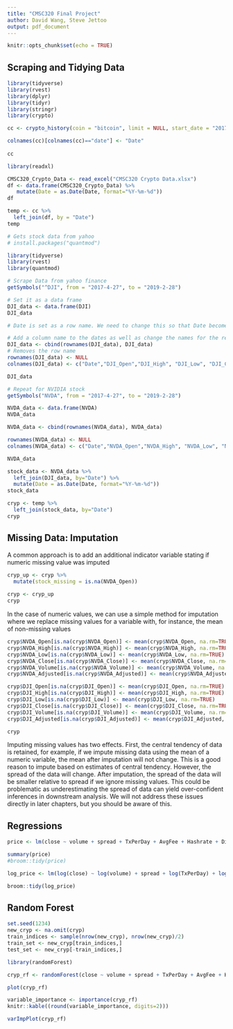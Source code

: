 ```yaml
---
title: "CMSC320 Final Project"
author: David Wang, Steve Jettoo
output: pdf_document
---
```


```r
knitr::opts_chunk$set(echo = TRUE)
```

## Scraping and Tidying Data

```r
library(tidyverse)
library(rvest)
library(dplyr)
library(tidyr)
library(stringr)
library(crypto)

cc <- crypto_history(coin = "bitcoin", limit = NULL, start_date = "20170427", end_date ="20190228")

colnames(cc)[colnames(cc)=="date"] <- "Date"
 
cc
```

```r
library(readxl)

CMSC320_Crypto_Data <- read_excel("CMSC320 Crypto Data.xlsx")
df <- data.frame(CMSC320_Crypto_Data) %>%
   mutate(Date = as.Date(Date, format="%Y-%m-%d"))
df

```

```r
temp <- cc %>%
  left_join(df, by = "Date") 
temp
```

```r
# Gets stock data from yahoo
# install.packages("quantmod")

library(tidyverse)
library(rvest)
library(quantmod)

# Scrape Data from yahoo finance
getSymbols("^DJI", from = "2017-4-27", to = "2019-2-28")

# Set it as a data frame
DJI_data <- data.frame(DJI) 
DJI_data

# Date is set as a row name. We need to change this so that Date becomes an attribute. This will be neccessary if we want to merge the stock data with the bitcoin data

# Add a column name to the dates as well as change the names for the rest of the attributes
DJI_data <- cbind(rownames(DJI_data), DJI_data)
# Removes the row name
rownames(DJI_data) <- NULL
colnames(DJI_data) <- c("Date","DJI_Open","DJI_High", "DJI_Low", "DJI_Close", "DJI_Volume", "DJI_Adjusted")

DJI_data 
```



```r
# Repeat for NVIDIA stock
getSymbols("NVDA", from = "2017-4-27", to = "2019-2-28")

NVDA_data <- data.frame(NVDA) 
NVDA_data

NVDA_data <- cbind(rownames(NVDA_data), NVDA_data)

rownames(NVDA_data) <- NULL
colnames(NVDA_data) <- c("Date","NVDA_Open","NVDA_High", "NVDA_Low", "NVDA_Close", "NVDA_Volume", "NVDA_Adjusted")

NVDA_data
```


```r
stock_data <- NVDA_data %>%
  left_join(DJI_data, by="Date") %>%
  mutate(Date = as.Date(Date, format="%Y-%m-%d"))
stock_data
```


```r
cryp <- temp %>%
  left_join(stock_data, by="Date")
cryp
```

## Missing Data: Imputation
A common approach is to add an additional indicator variable stating if numeric missing value was imputed

```r
cryp_up <- cryp %>%
  mutate(stock_missing = is.na(NVDA_Open))
  
cryp <- cryp_up
cryp
```


In the case of numeric values, we can use a simple method for imputation where we replace missing values for a variable with, for instance, the mean of non-missing values

```r
cryp$NVDA_Open[is.na(cryp$NVDA_Open)] <- mean(cryp$NVDA_Open, na.rm=TRUE)
cryp$NVDA_High[is.na(cryp$NVDA_High)] <- mean(cryp$NVDA_High, na.rm=TRUE)
cryp$NVDA_Low[is.na(cryp$NVDA_Low)] <- mean(cryp$NVDA_Low, na.rm=TRUE)
cryp$NVDA_Close[is.na(cryp$NVDA_Close)] <- mean(cryp$NVDA_Close, na.rm=TRUE)
cryp$NVDA_Volume[is.na(cryp$NVDA_Volume)] <- mean(cryp$NVDA_Volume, na.rm=TRUE)
cryp$NVDA_Adjusted[is.na(cryp$NVDA_Adjusted)] <- mean(cryp$NVDA_Adjusted, na.rm=TRUE)

cryp$DJI_Open[is.na(cryp$DJI_Open)] <- mean(cryp$DJI_Open, na.rm=TRUE)
cryp$DJI_High[is.na(cryp$DJI_High)] <- mean(cryp$DJI_High, na.rm=TRUE)
cryp$DJI_Low[is.na(cryp$DJI_Low)] <- mean(cryp$DJI_Low, na.rm=TRUE)
cryp$DJI_Close[is.na(cryp$DJI_Close)] <- mean(cryp$DJI_Close, na.rm=TRUE)
cryp$DJI_Volume[is.na(cryp$DJI_Volume)] <- mean(cryp$DJI_Volume, na.rm=TRUE)
cryp$DJI_Adjusted[is.na(cryp$DJI_Adjusted)] <- mean(cryp$DJI_Adjusted, na.rm=TRUE)

cryp
```

Imputing missing values has two effects. First, the central tendency of data is retained, for example, if we impute missing data using the mean of a numeric variable, the mean after imputation will not change. This is a good reason to impute based on estimates of central tendency. However, the spread of the data will change. After imputation, the spread of the data will be smaller relative to spread if we ignore missing values. This could be problematic as underestimating the spread of data can yield over-confident inferences in downstream analysis. We will not address these issues directly in later chapters, but you should be aware of this.

## Regressions

```r
price <- lm(close ~ volume + spread + TxPerDay + AvgFee + Hashrate + Diff + ResElec + CommElec + FFR + Trending + Infl + NVDA_Adjusted + DJI_Adjusted, data = cryp)

summary(price)
#broom::tidy(price)
```


```r
log_price <- lm(log(close) ~ log(volume) + spread + log(TxPerDay) + log(AvgFee) + log(Hashrate) + log(Diff) + ResElec + CommElec + FFR + log(Trending) + Infl + log(NVDA_Adjusted) + log(DJI_Adjusted), data = cryp)

broom::tidy(log_price)
```


## Random Forest

```r
set.seed(1234)
new_cryp <- na.omit(cryp)
train_indices <- sample(nrow(new_cryp), nrow(new_cryp)/2)
train_set <- new_cryp[train_indices,]
test_set <- new_cryp[-train_indices,]

library(randomForest)

cryp_rf <- randomForest(close ~ volume + spread + TxPerDay + AvgFee + Hashrate + Diff + ResElec + CommElec + FFR + Trending + Infl + NVDA_Adjusted + DJI_Adjusted, importance=TRUE, mtry=3, data=train_set)

plot(cryp_rf)
```

```r
variable_importance <- importance(cryp_rf)
knitr::kable((round(variable_importance, digits=2)))
```

```r
varImpPlot(cryp_rf)
```

